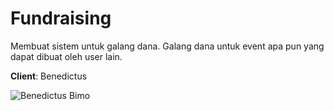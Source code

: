 # Fundraising 

Membuat sistem untuk galang dana. Galang dana untuk event apa pun yang dapat dibuat oleh user lain.

**Client**: Benedictus 

![Benedictus Bimo](./client/bb.png)